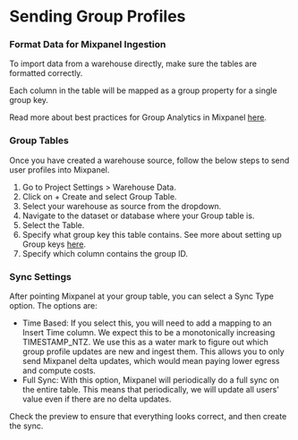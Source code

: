 # Sending Group Profiles 

### Format Data for Mixpanel Ingestion

To import data from a warehouse directly, make sure the tables are formatted correctly.

Each column in the table will be mapped as a group property for a single group key.  

Read more about best practices for Group Analytics in Mixpanel [here](https://docs.mixpanel.com/docs/analysis/advanced/group-analytics).


### Group Tables

Once you have created a warehouse source, follow the below steps to send user profiles into Mixpanel.
1. Go to Project Settings > Warehouse Data.
2. Click on + Create and select Group Table.
3. Select your warehouse as source from the dropdown.
4. Navigate to the dataset or database where your Group table is.
5. Select the Table.
6. Specify what group key this table contains. See more about setting up Group keys [here](https://docs.mixpanel.com/docs/analysis/advanced/group-analytics#group-keys-in-project-settings).
7. Specify which column contains the group ID.

### Sync Settings
After pointing Mixpanel at your group table, you can select a Sync Type option. The options are: 
- Time Based: If you select this, you will need to add a mapping to an Insert Time column. We expect this to be a monotonically increasing TIMESTAMP_NTZ. We use this as a water mark to figure out which group profile updates are new and ingest them. This allows you to only send Mixpanel delta updates, which would mean paying lower egress and compute costs.
- Full Sync: With this option, Mixpanel will periodically do a full sync on the entire table. This means that periodically, we will update all users' value even if there are no delta updates. 

Check the preview to ensure that everything looks correct, and then create the sync.
